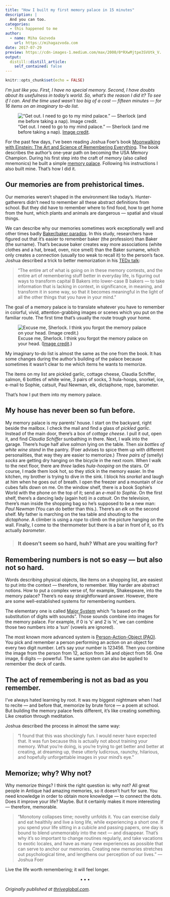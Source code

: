 ```yaml
---
title: "How I built my first memory palace in 15 minutes"
description: |
  And you can too.
categories: 
  - this happened to me
author:
  - name: Miha Gazvoda
    url: https://mihagazvoda.com
date: 2017-07-29
preview: https://cdn-images-1.medium.com/max/2000/0*RXwMjtpe3SVUtk_V.
output:
  distill::distill_article:
    self_contained: false
---
```


```r
knitr::opts_chunk$set(echo = FALSE)
```

*I’m just like you. First, I have no special memory. Second, I have doubts about its usefulness in today’s world. So, what’s the reason I did it? To see if I can. And the time used wasn’t too big of a cost — fifteen minutes — for 16 items on an imaginary to-do list.*

![“Get out. I need to go to my mind palace.” — Sherlock (and me before taking a nap). [Image credit](https://static1.squarespace.com/static/5244f082e4b04206b983cf1e/524cf4d7e4b088674ffc35a4/56a13ed7fd5d084fb715fed5/1453408385339/?format=1500w).](https://cdn-images-1.medium.com/max/2668/1*JpfDC29ty8EQgps0ELRQLQ.png)

For the past few days, I’ve been reading Joshua Foer’s book [Moonwalking with Einstein: The Art and Science of Remembering Everything](https://www.goodreads.com/book/show/6346975-moonwalking-with-einstein?ac=1&from_search=true). The book describes the author’s one-year path on becoming the USA Memory Champion. During his first step into the craft of memory (also called mnemonics) he built a simple [memory palace](https://en.wikipedia.org/wiki/Method_of_loci). Following his instructions I also built mine. That’s how I did it.

## Our memories are from prehistorical times.

Our memories weren’t shaped in the environment like today’s. Hunter-gatherers didn’t need to remember all these abstract definitions from school. But they did have to remember where to find food, how to get home from the hunt, which plants and animals are dangerous — spatial and visual things.

We can describe why our memories sometimes work exceptionally well and other times badly [Baker/baker paradox](http://people.westminstercollege.edu/students/jrr0301/PDF_texts/Cohen.pdf). In this study, researchers have figured out that it’s easier to remember baker (the profession) than Baker (the surname). That’s because baker creates way more associations (white clothes and a hat, bread, oven, nice smell) than the Baker surname, which only creates a connection (usually too weak to recall it) to the person’s face. Joshua described a trick to better memorization in his [TEDx talk](https://www.ted.com/talks/joshua_foer_feats_of_memory_anyone_can_do):

> "The entire art of what is going on in these memory contests, and the entire art of remembering stuff better in everyday life, is figuring out ways to transform capital B Bakers into lower-case B bakers — to take information that is lacking in context, in significance, in meaning, and transform it in some way, so that it becomes meaningful in the light of all the other things that you have in your mind."

The goal of a memory palace is to translate whatever you have to remember in colorful, vivid, attention-grabbing images or scenes which you put on the familiar route. The first time that’s usually the route trough your home.

![Excuse me, Sherlock. I think you forgot the memory palace on your head. ([Image credit](https://www.pinterest.com/pin/461689399271193499/).)](https://cdn-images-1.medium.com/max/2000/0*RXwMjtpe3SVUtk_V.)

My imaginary to-do list is almost the same as the one from the book. It has some changes during the author’s building of the palace because sometimes it wasn’t clear to me which items he wants to memorize.

The items on my list are pickled garlic, cottage cheese, Claudia Schiffer, salmon, 6 bottles of white wine, 3 pairs of socks, 3 hula-hoops, snorkel, ice, e-mail to Sophie, catsuit, Paul Newman, elk, dictaphone, rope, barometer.

That’s how I put them into my memory palace.

## My house has never been so fun before.

My memory palace is my parents’ house. I start on the backyard, right beside the mailbox. I check the mail and find a glass of *pickled garlic*. Instead of the main door, there’s a box of *cottage cheese*. I pull it out, open it, and find *Claudia Schiffer* sunbathing in there. Next, I walk into the garage. There’s huge half alive *salmon* lying on the table. Then *six bottles of white wine stand *in the pantry. (Foer advises to spice them up with different personalities, that way they are easier to memorize.) *Three pairs of *(smelly) *socks* are getting dry hanging on the bicycle in the next room. When I walk to the next floor, there are *three* ladies *hula-hooping* on the stairs. Of course, I made them look hot, so they stick in the memory easier. In the kitchen, my brother is trying to dive in the sink. I block his *snorkel* and laugh at him when he goes out of breath. I open the freezer and a mountain of *ice* cubes falls down on me. On the window shelf, there is a book Sophie’s World with the phone on the top of it; send an *e-mail to Sophie*. On the first shelf, there’s a dancing lady (again hot) in a *catsuit*. On the television, there’s man inside the shopping bag so he’s supposed to be a new man: *Paul* *Newman* (You can do better than this.). There’s an *elk* on the second shelf. My father is marching on the tea table and shouting to the *dictaphone*. A climber is using a *rope* to climb on the picture hanging on the wall. Finally, I come to the thermometer but there is a bar in front of it, so it’s actually *barometer*.  

> ### It doesn’t seem so hard, huh? What are you waiting for?

## Remembering numbers is not so easy — but also not so hard.

Words describing physical objects, like items on a shopping list, are easiest to put into the context — therefore, to remember. Way harder are abstract notions. How to put a complex verse of, for example, Shakespeare, into the memory palace? There’s no easy straightforward answer. However, there are some well-established systems for remembering numbers.

The elementary one is called [Major System](http://major-system.info/en/) which “is based on the substitution of digits with sounds”. Those sounds combine into images for the memory palace. For example, if 0 is ‘s’ and 2 is ’n’, we can combine those two numbers into a ‘sun’ (vowels are ignored).

The most known more advanced system is [Person-Action-Object (PAO)](http://artofmemory.com/wiki/Person-Action-Object_%28PAO%29_System). You pick and remember a person performing an action on an object for every two digit number. Let’s say your number is 123456. Then you combine the image from the person from 12, action from 34 and object from 56. One image, 6 digits — powerful. The same system can also be applied to remember the deck of cards.

## The act of remembering is not as bad as you remember.

I’ve always hated learning by root. It was my biggest nightmare when I had to recite — and before that, memorize by brute force — a poem at school. But building the memory palace feels different, it’s like creating something. Like creation through meditation.

Joshua described the process in almost the same way:

>  “I found that this was shockingly fun. I would never have expected that. It was fun because this is actually not about training your memory. What you’re doing, is you’re trying to get better and better at creating, at dreaming up, these utterly ludicrous, raunchy, hilarious, and hopefully unforgettable images in your mind’s eye.”

## Memorize; why? Why not?

Why memorize things? I think the right question is: why not? All great people in Antique had amazing memories, so it doesn’t hurt for sure. You need knowledge in order to obtain more knowledge — to connect the dots. Does it improve your life? Maybe. But it certainly makes it more interesting — therefore, memorable. 

> “Monotony collapses time; novelty unfolds it. You can exercise daily and eat healthily and live a long life, while experiencing a short one. If you spend your life sitting in a cubicle and passing papers, one day is bound to blend unmemorably into the next — and disappear. That’s why it’s so important to change routines regularly, and take vacations to exotic locales, and have as many new experiences as possible that can serve to anchor our memories. Creating new memories stretches out psychological time, and lengthens our perception of our lives.” — Joshua Foer

Live the life worth remembering; it will feel longer.

<center>$\bullet\bullet\bullet$</center>

*Originally published at [thriveglobal.com](https://www.thriveglobal.com/stories/10006-how-i-built-my-first-memory-palace-in-15-minutes).*



